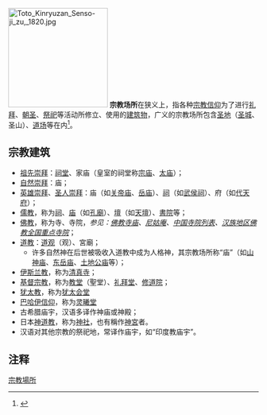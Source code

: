 {{Refimprove|time=2021-08-20}}
[[File:Toto_Kinryuzan_Senso-ji_zu,_1820.jpg|200px]]
'''宗教场所'''在狭义上，指各种[[宗教信仰|宗教信仰]]为了进行[[礼拜|礼拜]]、[[朝圣|朝圣]]、[[祭祀|祭祀]]等活动所修立、使用的[[建筑物|建筑物]]，广义的宗教场所包含[[圣地|圣地]]（[[圣城|圣城]]、圣山）、[[道场|道场]]等在内<ref name="aa1">{{Cite journal|last =
|first =
|author =孙英臣
|coauthors =
|date =2014
|year =
|month =
|title =《香火氤氲、香客云集的风景名胜区——河北省苍岩山民间信仰、宗教信仰活动调查》
|journal =河北青年管理干部学院学报
|volume =
|issue =2014年第6期
|pages =106—108
|publisher =河北青年管理干部学院
|location =河北省石家庄市
|issn =1008-5912
|pmid =
|doi =
|bibcode =
|oclc =
|id =
|url =http://qikan.cqvip.com/Qikan/Article/Detail?id=663087461
|quote=河北省苍岩山为国家AAAA旅游景区，并非宗教场所，然而，随着民间宗教信仰活动的悄然复兴和迅猛发展，苍岩山已经成为一座具有浓郁民间信仰，宗教信仰色彩的圣山，华北地区广大农民群众[……]
|language =Zh-hans
}}</ref>{{Rp|106}}。

== 宗教建筑 ==
*[[祖先崇拜|祖先崇拜]]：[[祠堂|祠堂]]、家庙（皇室的祠堂称[[宗庙|宗庙]]、[[太庙|太庙]]）；
*[[自然崇拜|自然崇拜]]：庙；
*[[英雄崇拜|英雄崇拜]]、[[圣人崇拜|圣人崇拜]]：庙（如[[关帝庙|关帝庙]]、[[岳庙|岳庙]]）、[[祠|祠]]（如[[武侯祠|武侯祠]]）、府（如[[代天府|代天府]]）；
*[[儒教_(宗教)|儒教]]，称为[[祠|祠]]、[[庙|庙]]（如[[孔廟|孔廟]]）、[[壇|壇]]（如[[天壇|天壇]]）、[[書院|書院]]等；
*[[佛教|佛教]]，称为寺、寺院，''参见：[[佛教寺庙|佛教寺庙]]、[[尼姑庵|尼姑庵]]、[[中国寺院列表|中国寺院列表]]、[[汉族地区佛教全国重点寺院|汉族地区佛教全国重点寺院]]''；
*[[道教|道教]]：[[道观|道观]]（观）、宮廟；
**许多自然神在后世被吸收入道教中成为人格神，其宗教场所称“庙”（如[[山神庙|山神庙]]、[[东岳庙|东岳庙]]、[[土地公庙|土地公庙]]等）；
*[[伊斯兰教|伊斯兰教]]，称为[[清真寺|清真寺]]；
*[[基督宗教|基督宗教]]，称为[[教堂|教堂]]（聖堂）、[[礼拜堂|礼拜堂]]、[[修道院|修道院]]；
*[[犹太教|犹太教]]，称为[[犹太会堂|犹太会堂]]
*[[巴哈伊信仰|巴哈伊信仰]]，称为[[灵曦堂|灵曦堂]]
*古希腊庙宇，汉语多译作神庙或神殿；
*日本[[神道教|神道教]]，称为[[神社|神社]]，也有稱作[[神宮|神宮]]者。
*汉语对其他宗教的祭祀地，常译作庙宇，如“印度教庙宇”。

== 注释 ==

{{Reflist|25em}}

{{Authority control}}
[[Category:宗教場所|]]